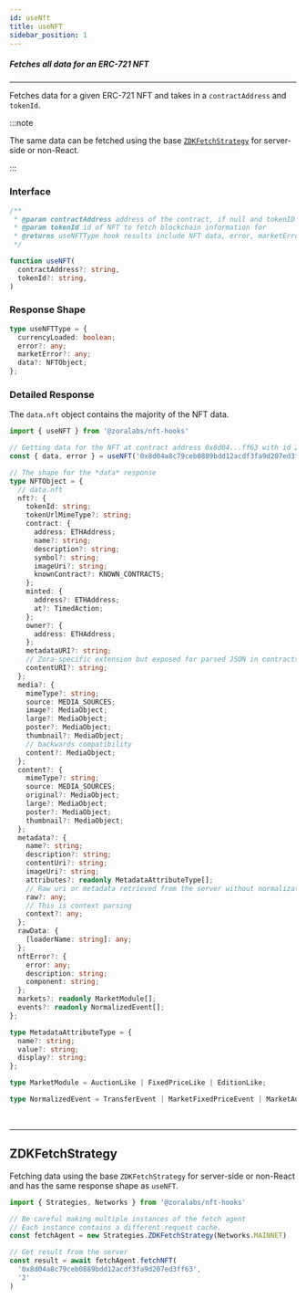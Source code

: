 ```yaml
---
id: useNft
title: useNFT
sidebar_position: 1
---
```


##### Fetches all data for an ERC-721 NFT

---

Fetches data for a given ERC-721 NFT and takes in a `contractAddress` and `tokenId`.

:::note

The same data can be fetched using the base [`ZDKFetchStrategy`](./useNft#zdkfetchstrategy) for server-side or non-React.

:::

### Interface 

```typescript
/**
 * @param contractAddress address of the contract, if null and tokenID is passed in, a NFT is assumed
 * @param tokenId id of NFT to fetch blockchain information for
 * @returns useNFTType hook results include NFT data, error, marketError and currencyLoaded.
 */

function useNFT(
  contractAddress?: string,
  tokenId?: string,
)
```

### Response Shape

```typescript
type useNFTType = {
  currencyLoaded: boolean;
  error?: any;
  marketError?: any;
  data?: NFTObject;
};
```

### Detailed Response

The `data.nft` object contains the majority of the NFT data.

```ts
import { useNFT } from '@zoralabs/nft-hooks'

// Getting data for the NFT at contract address 0x8d04...ff63 with id 2
const { data, error } = useNFT('0x8d04a8c79ceb0889bdd12acdf3fa9d207ed3ff63', '2')

// The shape for the *data* response
type NFTObject = {
  // data.nft
  nft?: {
    tokenId: string;
    tokenUrlMimeType?: string;
    contract: {
      address: ETHAddress;
      name?: string;
      description?: string;
      symbol?: string;
      imageUri?: string;
      knownContract?: KNOWN_CONTRACTS;
    };
    minted: {
      address?: ETHAddress;
      at?: TimedAction;
    };
    owner?: {
      address: ETHAddress;
    };
    metadataURI?: string;
    // Zora-specific extension but exposed for parsed JSON in contracts
    contentURI?: string;
  };
  media?: {
    mimeType?: string;
    source: MEDIA_SOURCES;
    image?: MediaObject;
    large?: MediaObject;
    poster?: MediaObject;
    thumbnail?: MediaObject;
    // backwards compatibility
    content?: MediaObject;
  };
  content?: {
    mimeType?: string;
    source: MEDIA_SOURCES;
    original?: MediaObject;
    large?: MediaObject;
    poster?: MediaObject;
    thumbnail?: MediaObject;
  };
  metadata?: {
    name?: string;
    description?: string;
    contentUri?: string;
    imageUri?: string;
    attributes?: readonly MetadataAttributeType[];
    // Raw uri or metadata retrieved from the server without normalization
    raw?: any;
    // This is context parsing
    context?: any;
  };
  rawData: {
    [loaderName: string]: any;
  };
  nftError?: {
    error: any;
    description: string;
    component: string;
  };
  markets?: readonly MarketModule[];
  events?: readonly NormalizedEvent[];
};

type MetadataAttributeType = {
  name?: string;
  value?: string;
  display?: string;
};

type MarketModule = AuctionLike | FixedPriceLike | EditionLike;

type NormalizedEvent = TransferEvent | MarketFixedPriceEvent | MarketAuctionEvent;
```

<br/>

---

## ZDKFetchStrategy

Fetching data using the base `ZDKFetchStrategy` for server-side or non-React and has the same response shape as `useNFT`.

```ts
import { Strategies, Networks } from '@zoralabs/nft-hooks'

// Be careful making multiple instances of the fetch agent
// Each instance contains a different request cache.
const fetchAgent = new Strategies.ZDKFetchStrategy(Networks.MAINNET)

// Get result from the server
const result = await fetchAgent.fetchNFT(
  '0x8d04a8c79ceb0889bdd12acdf3fa9d207ed3ff63',
  '2'
)
```

<br/>
